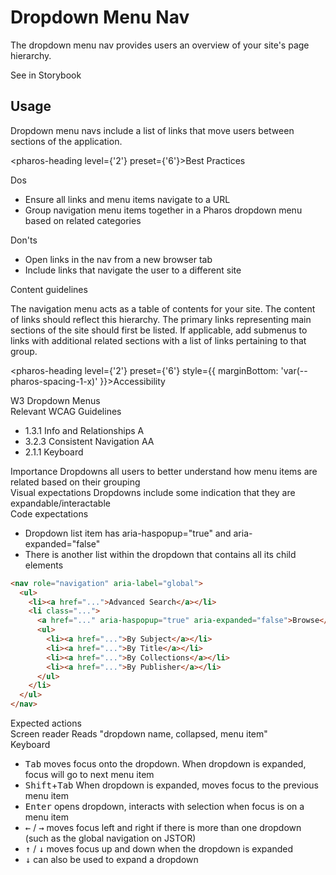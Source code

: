 # Dropdown Menu Nav

<div style={{ marginBottom: 'var(--pharos-spacing-5-x)' }}>
  <p style={{ fontSize: 'var(--pharos-type-scale-6)', lineHeight: '2rem' }}>
    The dropdown menu nav provides users an overview of your site's page hierarchy.
  </p>
  <pharos-link href="#" target="_blank">
    See in Storybook
  </pharos-link>
</div>

## Usage

<div style={{ marginBottom: 'var(--pharos-spacing-3-x)' }}>
  <p>
    Dropdown menu navs include a list of links that move users between sections of the application.
  </p>
</div>

<pharos-heading level={'2'} preset={'6'}>Best Practices</pharos-heading>

<div style={{ marginBottom: 'var(--pharos-spacing-5-x)' }}>
  <div style={{ marginBottom: 'var(--pharos-spacing-3-x)' }}>
    <pharos-heading level={'3'} preset={'2'}>
      Dos
    </pharos-heading>
    <ul>
      <li>Ensure all links and menu items navigate to a URL</li>
      <li>
        Group navigation menu items together in a Pharos dropdown menu based on related categories
      </li>
    </ul>
  </div>
  <div>
    <pharos-heading level={'3'} preset={'2'}>
      Don'ts
    </pharos-heading>
    <ul>
      <li>Open links in the nav from a new browser tab</li>
      <li>Include links that navigate the user to a different site</li>
    </ul>
  </div>
</div>

<div style={{ marginBottom: 'var(--pharos-spacing-3-x)' }}>
  <pharos-heading level={'2'} preset={'6'} style={{ marginBottom: 'var(--pharos-spacing-1-x)' }}>
    Content guidelines
  </pharos-heading>
  <p>
    The navigation menu acts as a table of contents for your site. The content of links should
    reflect this hierarchy. The primary links representing main sections of the site should first be
    listed. If applicable, add submenus to links with additional related sections with a list of
    links pertaining to that group.
  </p>
</div>

<pharos-heading level={'2'} preset={'6'} style={{ marginBottom: 'var(--pharos-spacing-1-x)' }}>Accessibility</pharos-heading>

<div style={{ marginBottom: 'var(--pharos-spacing-3-x)' }}>
  <div style={{ marginBottom: 'var(--pharos-spacing-1-x)' }}>
    <pharos-link href="https://www.w3.org/WAI/tutorials/menus/flyout/">
      W3 Dropdown Menus
    </pharos-link>
  </div>
  <pharos-heading level={'3'} preset={'2'}>
    Relevant WCAG Guidelines
  </pharos-heading>
  <ul style={{ marginBottom: 'var(--pharos-spacing-1-x)' }}>
    <li>
      <pharos-link href="https://www.w3.org/WAI/WCAG21/Understanding/info-and-relationships.html">
        1.3.1 Info and Relationships A
      </pharos-link>
    </li>
    <li>
      <pharos-link href="https://www.w3.org/WAI/WCAG21/Understanding/consistent-navigation">
        3.2.3 Consistent Navigation AA
      </pharos-link>
    </li>
    <li>
      <pharos-link href="https://www.w3.org/WAI/WCAG21/Understanding/keyboard">
        2.1.1 Keyboard
      </pharos-link>
    </li>
  </ul>
</div>
<div style={{ marginBottom: 'var(--pharos-spacing-3-x)' }}>
  <pharos-heading level={'3'} preset={'2'}>
    Importance
  </pharos-heading>
  Dropdowns all users to better understand how menu items are related based on their grouping
</div>
<div style={{ marginBottom: 'var(--pharos-spacing-3-x)' }}>
  <pharos-heading level={'3'} preset={'2'}>
    Visual expectations
  </pharos-heading>
  Dropdowns include some indication that they are expandable/interactable
</div>
<div style={{ marginBottom: 'var(--pharos-spacing-3-x)' }}>
  <pharos-heading level={'3'} preset={'2'}>
    Code expectations
  </pharos-heading>
  <ul>
    <li>Dropdown list item has aria-haspopup="true" and aria-expanded="false"</li>
    <li>There is another list within the dropdown that contains all its child elements</li>
  </ul>
</div>

```html
<nav role="navigation" aria-label="global">
  <ul>
    <li><a href="...">Advanced Search</a></li>
    <li class="...">
      <a href="..." aria-haspopup="true" aria-expanded="false">Browse</a>
      <ul>
        <li><a href="...">By Subject</a></li>
        <li><a href="...">By Title</a></li>
        <li><a href="...">By Collections</a></li>
        <li><a href="...">By Publisher</a></li>
      </ul>
    </li>
  </ul>
</nav>
```

<div>
  <pharos-heading level={'3'} preset={'2'}>
    Expected actions
  </pharos-heading>
  <div style={{ marginBottom: 'var(--pharos-spacing-1-x)' }}>
    <pharos-heading level={'4'} preset={'1--bold'}>
      Screen reader
    </pharos-heading>
    Reads "dropdown name, collapsed, menu item"
  </div>
  <pharos-heading level={'4'} preset={'1--bold'}>
    Keyboard
  </pharos-heading>
  <ul>
    <li>
      <kbd>Tab</kbd> moves focus onto the dropdown. When dropdown is expanded, focus will go to next
      menu item
    </li>
    <li>
      <kbd>Shift</kbd>+<kbd>Tab</kbd> When dropdown is expanded, moves focus to the previous menu
      item
    </li>
    <li>
      <kbd>Enter</kbd> opens dropdown, interacts with selection when focus is on a menu item
    </li>
    <li>
      <kbd>←</kbd> / <kbd>→</kbd> moves focus left and right if there is more than one dropdown
      (such as the global navigation on JSTOR)
    </li>
    <li>
      <kbd>↑</kbd> / <kbd>↓</kbd> moves focus up and down when the dropdown is expanded
    </li>
    <li>
      <kbd>↓</kbd> can also be used to expand a dropdown
    </li>
  </ul>
</div>

